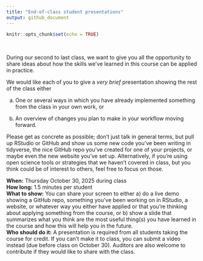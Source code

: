 ```yaml
---
title: "End-of-class student presentations"
output: github_document
---
```


```r
knitr::opts_chunk$set(echo = TRUE)
```

<br>

During our second to last class, we want to give you all the opportunity to share ideas about how the skills we've learned in this course can be applied in practice. 

We would like each of you to give a *very brief* presentation showing the rest of the class either

a) One or several ways in which you have already implemented something from the class in your own work, or 

a) An overview of changes you plan to make in your workflow moving forward.

Please get as concrete as possible; don't just talk in general terms, but pull up RStudio or GitHub and show us some new code you've been writing in tidyverse, the nice GitHub repo you've created for one of your projects, or maybe even the new website you've set up. Alternatively, if you're using open science tools or strategies that we haven't covered in class, but you think could be of interest to others, feel free to focus on those.  

**When:** Thursday October 30, 2025 during class  
**How long:** 1.5 minutes per student  
**What to show:** You can share your screen to either a) do a live demo showing a GitHub repo, something you've been working on in RStudio, a website, or whatever way you either have applied or that you're thinking about applying something from the course, or b) show a slide that summarizes what you think are the most useful thing(s) you have learned in the course and how this will help you in the future.  
**Who should do it:** A presentation is required from all students taking the course for credit. If you can't make it to class, you can submit a video instead (due before class on October 30). Auditors are also welcome to contribute if they would like to share with the class.  



